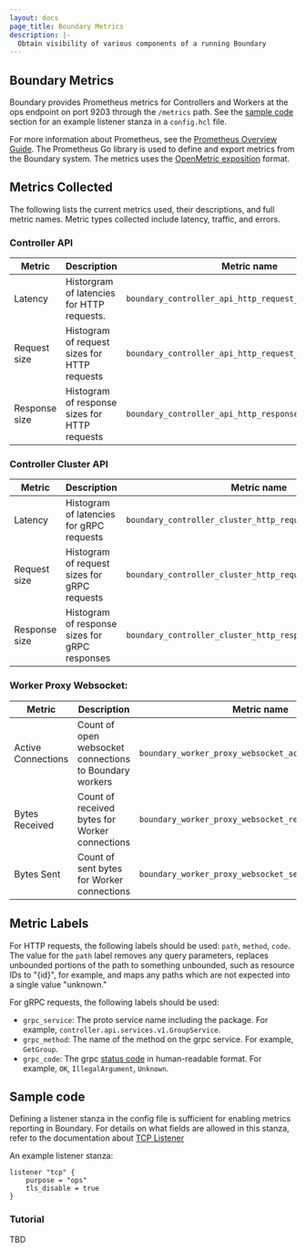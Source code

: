 ```yaml
---
layout: docs
page_title: Boundary Metrics
description: |-
  Obtain visibility of various components of a running Boundary
---
```


## Boundary Metrics

Boundary provides Prometheus metrics for Controllers and Workers at the ops endpoint on port 9203 through the `/metrics` path. See the [sample code](#sample-code) section for an example listener stanza in a `config.hcl` file.

For more information about Prometheus, see the [Prometheus Overview Guide](https://prometheus.io/docs/introduction/overview). The Prometheus Go library is used to define and export metrics from the Boundary system. The metrics uses the [OpenMetric exposition](https://prometheus.io/docs/instrumenting/exposition_formats/#openmetrics-text-format) format.

## Metrics Collected

The following lists the current metrics used, their descriptions, and full metric names. Metric types collected include latency, traffic, and errors.

### Controller API

| Metric        | Description                                   | Metric name   |
|---------------|-----------------------------------------------|---------------|
| Latency       | Historgram of latencies for HTTP requests.    | `boundary_controller_api_http_request_duration_seconds` |
| Request size  | Histogram of request sizes for HTTP requests  | `boundary_controller_api_http_request_size_bytes`       |
| Response size | Histogram of response sizes for HTTP requests | `boundary_controller_api_http_response_size_bytes`      |

### Controller Cluster API

| Metric        | Description                                    | Metric name   |
|---------------|------------------------------------------------|---------------|
| Latency       | Histogram of latencies for gRPC requests       | `boundary_controller_cluster_http_request_duration_seconds` |
| Request size  | Histogram of request sizes for gRPC requests   | `boundary_controller_cluster_http_request_size_bytes` |
| Response size | Histogram of response sizes for gRPC responses | `boundary_controller_cluster_http_response_size_bytes` |

### Worker Proxy Websocket:

| Metric             | Description                                             | Metric name   |
|--------------------|---------------------------------------------------------|---------------|
| Active Connections | Count of open websocket connections to Boundary workers | `boundary_worker_proxy_websocket_active_connections`   |
| Bytes Received     | Count of received bytes for Worker connections          | `boundary_worker_proxy_websocket_received_bytes_total` |
| Bytes Sent         | Count of sent bytes for Worker connections              | `boundary_worker_proxy_websocket_sent_bytes_total`     |

## Metric Labels

For HTTP requests, the following labels should be used: `path`, `method`, `code`. The value for the `path` label removes any query parameters, replaces unbounded portions of the path to something unbounded, such as resource IDs to "{id}", for example, and maps any paths which are not expected into a single value "unknown."

For gRPC requests, the following labels should be used:
* `grpc_service`: The proto service name including the package. For example, `controller.api.services.v1.GroupService`.
* `grpc_method`: The name of the method on the grpc service.  For example, `GetGroup`.
* `grpc_code`: The grpc [status code](https://github.com/grpc/grpc-go/blob/master/codes/codes.go) in human-readable format. For example, `OK`, `IllegalArgument`, `Unknown`.

## Sample code

Defining a listener stanza in the config file is sufficient for enabling metrics reporting in Boundary.  For details on what fields are allowed in this stanza, refer to the documentation about [TCP Listener](/docs/configuration/listener/tcp)

An example listener stanza:
   
```hcl
listener "tcp" {
	purpose = "ops"
	tls_disable = true
}
```

### Tutorial

TBD
